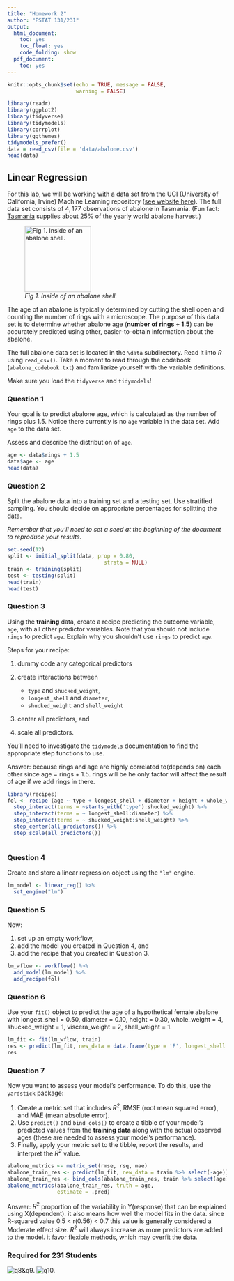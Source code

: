 ```yaml
---
title: "Homework 2"
author: "PSTAT 131/231"
output:
  html_document:
    toc: yes
    toc_float: yes
    code_folding: show
  pdf_document:
    toc: yes
---
```


```r
knitr::opts_chunk$set(echo = TRUE, message = FALSE,
                      warning = FALSE)
```

```r
library(readr)
library(ggplot2)
library(tidyverse)
library(tidymodels)
library(corrplot)
library(ggthemes)
tidymodels_prefer()
data = read_csv(file = 'data/abalone.csv')
head(data)
```
## Linear Regression

For this lab, we will be working with a data set from the UCI (University of California, Irvine) Machine Learning repository ([see website here](http://archive.ics.uci.edu/ml/datasets/Abalone)). The full data set consists of $4,177$ observations of abalone in Tasmania. (Fun fact: [Tasmania](https://en.wikipedia.org/wiki/Tasmania "Tasmania") supplies about $25\%$ of the yearly world abalone harvest.)

![*Fig 1. Inside of an abalone shell.*](https://cdn.shopify.com/s/files/1/1198/8002/products/1d89434927bffb6fd1786c19c2d921fb_2000x_652a2391-5a0a-4f10-966c-f759dc08635c_1024x1024.jpg?v=1582320404){width="152"}

The age of an abalone is typically determined by cutting the shell open and counting the number of rings with a microscope. The purpose of this data set is to determine whether abalone age (**number of rings + 1.5**) can be accurately predicted using other, easier-to-obtain information about the abalone.

The full abalone data set is located in the `\data` subdirectory. Read it into *R* using `read_csv()`. Take a moment to read through the codebook (`abalone_codebook.txt`) and familiarize yourself with the variable definitions.

Make sure you load the `tidyverse` and `tidymodels`!

### Question 1

Your goal is to predict abalone age, which is calculated as the number of rings plus 1.5. Notice there currently is no `age` variable in the data set. Add `age` to the data set.

Assess and describe the distribution of `age`.
```r
age <- data$rings + 1.5
data$age <- age
head(data)
```
### Question 2

Split the abalone data into a training set and a testing set. Use stratified sampling. You should decide on appropriate percentages for splitting the data.

*Remember that you'll need to set a seed at the beginning of the document to reproduce your results.*
```r
set.seed(12)
split <- initial_split(data, prop = 0.80,
                               strata = NULL)
train <- training(split)
test <- testing(split)
head(train)
head(test)
```
### Question 3

Using the **training** data, create a recipe predicting the outcome variable, `age`, with all other predictor variables. Note that you should not include `rings` to predict `age`. Explain why you shouldn't use `rings` to predict `age`.

Steps for your recipe:

1.  dummy code any categorical predictors

2.  create interactions between

    -   `type` and `shucked_weight`,
    -   `longest_shell` and `diameter`,
    -   `shucked_weight` and `shell_weight`

3.  center all predictors, and

4.  scale all predictors.

You'll need to investigate the `tidymodels` documentation to find the appropriate step functions to use.

Answer: because rings and age are highly correlated to(depends on) each other since age = rings + 1.5. rings will be he only factor will affect the result of age if we add rings in there.
```r
library(recipes)
fol <- recipe (age ~ type + longest_shell + diameter + height + whole_weight + shucked_weight + viscera_weight + shell_weight , train) %>% step_dummy(all_nominal_predictors()) %>% 
  step_interact(terms = ~starts_with('type'):shucked_weight) %>% 
  step_interact(terms = ~ longest_shell:diameter) %>% 
  step_interact(terms = ~ shucked_weight:shell_weight) %>% 
  step_center(all_predictors()) %>% 
  step_scale(all_predictors())
  
```
### Question 4

Create and store a linear regression object using the `"lm"` engine.
```r
lm_model <- linear_reg() %>% 
  set_engine("lm")
```
### Question 5

Now:

1.  set up an empty workflow,
2.  add the model you created in Question 4, and
3.  add the recipe that you created in Question 3.
```r
lm_wflow <- workflow() %>%
  add_model(lm_model) %>%
  add_recipe(fol)
```
### Question 6

Use your `fit()` object to predict the age of a hypothetical female abalone with longest_shell = 0.50, diameter = 0.10, height = 0.30, whole_weight = 4, shucked_weight = 1, viscera_weight = 2, shell_weight = 1.
```r
lm_fit <- fit(lm_wflow, train)
res <- predict(lm_fit, new_data = data.frame(type = 'F', longest_shell = 0.50, diameter = 0.10, height = 0.30, whole_weight = 4, shucked_weight = 1, viscera_weight = 2, shell_weight = 1))
res
```
### Question 7

Now you want to assess your model's performance. To do this, use the `yardstick` package:

1.  Create a metric set that includes *R^2^*, RMSE (root mean squared error), and MAE (mean absolute error).
2.  Use `predict()` and `bind_cols()` to create a tibble of your model's predicted values from the **training data** along with the actual observed ages (these are needed to assess your model's performance).
3.  Finally, apply your metric set to the tibble, report the results, and interpret the *R^2^* value.

```r
abalone_metrics <- metric_set(rmse, rsq, mae)
abalone_train_res <- predict(lm_fit, new_data = train %>% select(-age))
abalone_train_res <- bind_cols(abalone_train_res, train %>% select(age))
abalone_metrics(abalone_train_res, truth = age, 
                estimate = .pred)
```
Answer: $R^2$ proportion of the variability in Y(response) that can be explained using X(dependent). it also means how well the model fits in the data. 
since R-squared value 0.5 < r(0.56) < 0.7 this value is generally considered a Moderate effect size. $R^2$ will always increase as more predictors are added to the model. it favor flexible methods, which may overfit the data. 

### Required for 231 Students
![q8&q9.](hw21.png)
![q10.](hw22.png)


